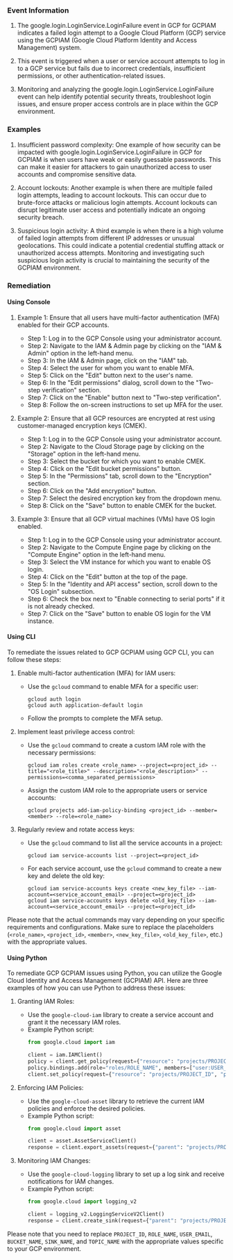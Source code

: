 
### Event Information

1. The google.login.LoginService.LoginFailure event in GCP for GCPIAM indicates a failed login attempt to a Google Cloud Platform (GCP) service using the GCPIAM (Google Cloud Platform Identity and Access Management) system.

2. This event is triggered when a user or service account attempts to log in to a GCP service but fails due to incorrect credentials, insufficient permissions, or other authentication-related issues.

3. Monitoring and analyzing the google.login.LoginService.LoginFailure event can help identify potential security threats, troubleshoot login issues, and ensure proper access controls are in place within the GCP environment.


### Examples

1. Insufficient password complexity: One example of how security can be impacted with google.login.LoginService.LoginFailure in GCP for GCPIAM is when users have weak or easily guessable passwords. This can make it easier for attackers to gain unauthorized access to user accounts and compromise sensitive data.

2. Account lockouts: Another example is when there are multiple failed login attempts, leading to account lockouts. This can occur due to brute-force attacks or malicious login attempts. Account lockouts can disrupt legitimate user access and potentially indicate an ongoing security breach.

3. Suspicious login activity: A third example is when there is a high volume of failed login attempts from different IP addresses or unusual geolocations. This could indicate a potential credential stuffing attack or unauthorized access attempts. Monitoring and investigating such suspicious login activity is crucial to maintaining the security of the GCPIAM environment.

### Remediation

#### Using Console

1. Example 1: Ensure that all users have multi-factor authentication (MFA) enabled for their GCP accounts.
   - Step 1: Log in to the GCP Console using your administrator account.
   - Step 2: Navigate to the IAM & Admin page by clicking on the "IAM & Admin" option in the left-hand menu.
   - Step 3: In the IAM & Admin page, click on the "IAM" tab.
   - Step 4: Select the user for whom you want to enable MFA.
   - Step 5: Click on the "Edit" button next to the user's name.
   - Step 6: In the "Edit permissions" dialog, scroll down to the "Two-step verification" section.
   - Step 7: Click on the "Enable" button next to "Two-step verification".
   - Step 8: Follow the on-screen instructions to set up MFA for the user.

2. Example 2: Ensure that all GCP resources are encrypted at rest using customer-managed encryption keys (CMEK).
   - Step 1: Log in to the GCP Console using your administrator account.
   - Step 2: Navigate to the Cloud Storage page by clicking on the "Storage" option in the left-hand menu.
   - Step 3: Select the bucket for which you want to enable CMEK.
   - Step 4: Click on the "Edit bucket permissions" button.
   - Step 5: In the "Permissions" tab, scroll down to the "Encryption" section.
   - Step 6: Click on the "Add encryption" button.
   - Step 7: Select the desired encryption key from the dropdown menu.
   - Step 8: Click on the "Save" button to enable CMEK for the bucket.

3. Example 3: Ensure that all GCP virtual machines (VMs) have OS login enabled.
   - Step 1: Log in to the GCP Console using your administrator account.
   - Step 2: Navigate to the Compute Engine page by clicking on the "Compute Engine" option in the left-hand menu.
   - Step 3: Select the VM instance for which you want to enable OS login.
   - Step 4: Click on the "Edit" button at the top of the page.
   - Step 5: In the "Identity and API access" section, scroll down to the "OS Login" subsection.
   - Step 6: Check the box next to "Enable connecting to serial ports" if it is not already checked.
   - Step 7: Click on the "Save" button to enable OS login for the VM instance.

#### Using CLI

To remediate the issues related to GCP GCPIAM using GCP CLI, you can follow these steps:

1. Enable multi-factor authentication (MFA) for IAM users:
   - Use the `gcloud` command to enable MFA for a specific user:
     ```
     gcloud auth login
     gcloud auth application-default login
     ```
   - Follow the prompts to complete the MFA setup.

2. Implement least privilege access control:
   - Use the `gcloud` command to create a custom IAM role with the necessary permissions:
     ```
     gcloud iam roles create <role_name> --project=<project_id> --title="<role_title>" --description="<role_description>" --permissions=<comma_separated_permissions>
     ```
   - Assign the custom IAM role to the appropriate users or service accounts:
     ```
     gcloud projects add-iam-policy-binding <project_id> --member=<member> --role=<role_name>
     ```

3. Regularly review and rotate access keys:
   - Use the `gcloud` command to list all the service accounts in a project:
     ```
     gcloud iam service-accounts list --project=<project_id>
     ```
   - For each service account, use the `gcloud` command to create a new key and delete the old key:
     ```
     gcloud iam service-accounts keys create <new_key_file> --iam-account=<service_account_email> --project=<project_id>
     gcloud iam service-accounts keys delete <old_key_file> --iam-account=<service_account_email> --project=<project_id>
     ```

Please note that the actual commands may vary depending on your specific requirements and configurations. Make sure to replace the placeholders (`<role_name>`, `<project_id>`, `<member>`, `<new_key_file>`, `<old_key_file>`, etc.) with the appropriate values.

#### Using Python

To remediate GCP GCPIAM issues using Python, you can utilize the Google Cloud Identity and Access Management (GCPIAM) API. Here are three examples of how you can use Python to address these issues:

1. Granting IAM Roles:
   - Use the `google-cloud-iam` library to create a service account and grant it the necessary IAM roles.
   - Example Python script:
     ```python
     from google.cloud import iam

     client = iam.IAMClient()
     policy = client.get_policy(request={"resource": "projects/PROJECT_ID"})
     policy.bindings.add(role="roles/ROLE_NAME", members=["user:USER_EMAIL"])
     client.set_policy(request={"resource": "projects/PROJECT_ID", "policy": policy})
     ```

2. Enforcing IAM Policies:
   - Use the `google-cloud-asset` library to retrieve the current IAM policies and enforce the desired policies.
   - Example Python script:
     ```python
     from google.cloud import asset

     client = asset.AssetServiceClient()
     response = client.export_assets(request={"parent": "projects/PROJECT_ID", "output_config": {"gcs_destination": {"uri": "gs://BUCKET_NAME/exported_assets"}}})
     ```

3. Monitoring IAM Changes:
   - Use the `google-cloud-logging` library to set up a log sink and receive notifications for IAM changes.
   - Example Python script:
     ```python
     from google.cloud import logging_v2

     client = logging_v2.LoggingServiceV2Client()
     response = client.create_sink(request={"parent": "projects/PROJECT_ID", "sink": {"name": "SINK_NAME", "destination": "pubsub.googleapis.com/projects/PROJECT_ID/topics/TOPIC_NAME"}})
     ```

Please note that you need to replace `PROJECT_ID`, `ROLE_NAME`, `USER_EMAIL`, `BUCKET_NAME`, `SINK_NAME`, and `TOPIC_NAME` with the appropriate values specific to your GCP environment.


